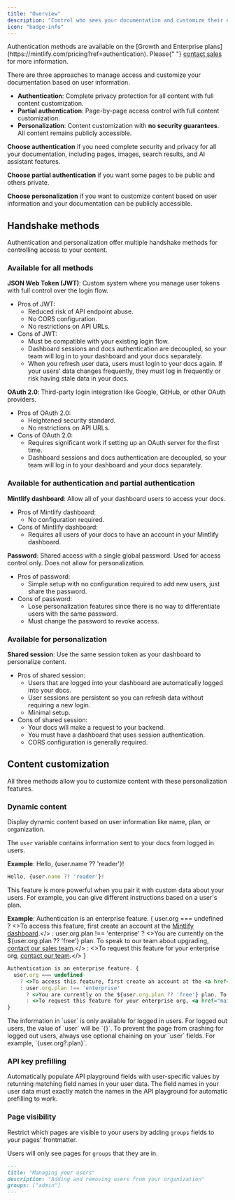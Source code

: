 ```yaml
---
title: "Overview"
description: "Control who sees your documentation and customize their experience"
icon: "badge-info"
---
```

<Info>
  Authentication methods are available on the [Growth and Enterprise plans](https://mintlify.com/pricing?ref=authentication). Please{" "}
  <a href="mailto:sales@mintlify.com">contact sales</a> for more information.
</Info>

There are three approaches to manage access and customize your documentation based on user information.

* **Authentication**: Complete privacy protection for all content with full content customization.
* **Partial authentication**: Page-by-page access control with full content customization.
* **Personalization**: Content customization with **no security guarantees**. All content remains publicly accessible.

**Choose authentication** if you need complete security and privacy for all your documentation, including pages, images, search results, and AI assistant features.

**Choose partial authentication** if you want some pages to be public and others private.

**Choose personalization** if you want to customize content based on user information and your documentation can be publicly accessible.

## Handshake methods

Authentication and personalization offer multiple handshake methods for controlling access to your content.

### Available for all methods

**JSON Web Token (JWT)**: Custom system where you manage user tokens with full control over the login flow.
* Pros of JWT:
  * Reduced risk of API endpoint abuse.
  * No CORS configuration.
  * No restrictions on API URLs.
* Cons of JWT:
  * Must be compatible with your existing login flow.
  * Dashboard sessions and docs authentication are decoupled, so your team will log in to your dashboard and your docs separately.
  * When you refresh user data, users must login to your docs again. If your users' data changes frequently, they must log in frequently or risk having stale data in your docs.

**OAuth 2.0**: Third-party login integration like Google, GitHub, or other OAuth providers.
* Pros of OAuth 2.0:
  * Heightened security standard.
  * No restrictions on API URLs.
* Cons of OAuth 2.0:
  * Requires significant work if setting up an OAuth server for the first time.
  * Dashboard sessions and docs authentication are decoupled, so your team will log in to your dashboard and your docs separately.

### Available for authentication and partial authentication 

**Mintlify dashboard**: Allow all of your dashboard users to access your docs.
* Pros of Mintlify dashboard:
  * No configuration required.
* Cons of Mintlify dashboard:
  * Requires all users of your docs to have an account in your Mintlify dashboard.

**Password**: Shared access with a single global password. Used for access control only. Does not allow for personalization.
* Pros of password:
  * Simple setup with no configuration required to add new users, just share the password.
* Cons of password:
  * Lose personalization features since there is no way to differentiate users with the same password.
  * Must change the password to revoke access.

### Available for personalization

**Shared session**: Use the same session token as your dashboard to personalize content.
* Pros of shared session:
  * Users that are logged into your dashboard are automatically logged into your docs.
  * User sessions are persistent so you can refresh data without requiring a new login.
  * Minimal setup.
* Cons of shared session:
  * Your docs will make a request to your backend.
  * You must have a dashboard that uses session authentication.
  * CORS configuration is generally required.

## Content customization

All three methods allow you to customize content with these personalization features.

### Dynamic content

Display dynamic content based on user information like name, plan, or organization.

The `user` variable contains information sent to your docs from logged in users.

**Example**: Hello, {user.name ?? 'reader'}!

```jsx
Hello, {user.name ?? 'reader'}!
```

This feature is more powerful when you pair it with custom data about your users. For example, you can give different instructions based on a user's plan.

**Example**: Authentication is an enterprise feature. {
user.org === undefined
? <>To access this feature, first create an account at the <a href="https://dashboard.mintlify.com/login">Mintlify dashboard</a>.</>
: user.org.plan !== 'enterprise'
? <>You are currently on the ${user.org.plan ?? 'free'} plan. To speak to our team about upgrading, <a href="mailto:sales@mintlify.com">contact our sales team</a>.</>
: <>To request this feature for your enterprise org, <a href="mailto:sales@mintlify.com">contact our team</a>.</>
}

```jsx
Authentication is an enterprise feature. {
  user.org === undefined
    ? <>To access this feature, first create an account at the <a href="https://dashboard.mintlify.com/login">Mintlify dashboard</a>.</>
    : user.org.plan !== 'enterprise'
      ? <>You are currently on the ${user.org.plan ?? 'free'} plan. To speak to our team about upgrading, <a href="mailto:sales@mintlify.com">contact our sales team</a>.</>
      : <>To request this feature for your enterprise org, <a href="mailto:sales@mintlify.com">contact our team</a>.</>
}
```

<Note>
  The information in `user` is only available for logged in users. For
  logged out users, the value of `user` will be `{}`. To prevent the page from
  crashing for logged out users, always use optional chaining on your `user`
  fields. For example, `{user.org?.plan}`.
</Note>

### API key prefilling

Automatically populate API playground fields with user-specific values by returning matching field names in your user data. The field names in your user data must exactly match the names in the API playground for automatic prefilling to work.

### Page visibility

Restrict which pages are visible to your users by adding `groups` fields to your pages' frontmatter.

Users will only see pages for `groups` that they are in.

```md
---
title: "Managing your users"
description: "Adding and removing users from your organization"
groups: ["admin"]
---
```
